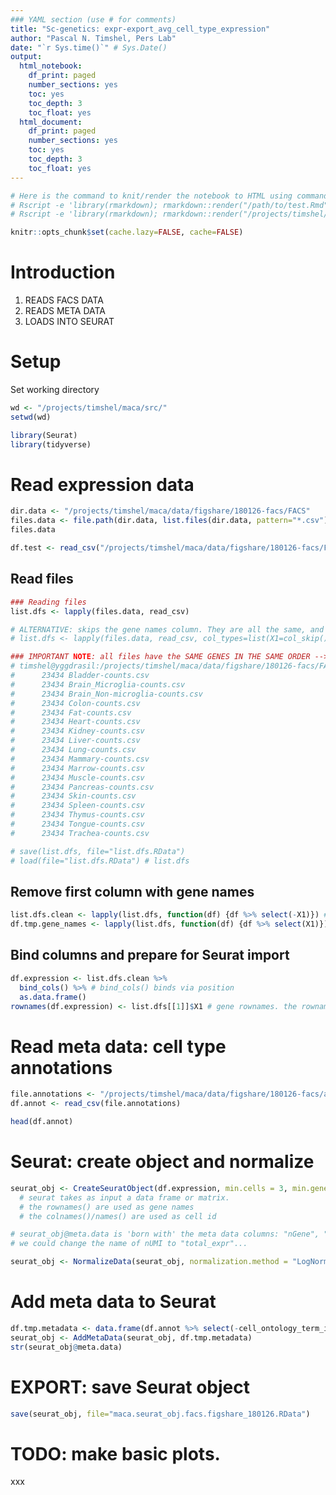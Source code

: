 ```yaml
---
### YAML section (use # for comments)
title: "Sc-genetics: expr-export_avg_cell_type_expression"
author: "Pascal N. Timshel, Pers Lab"
date: "`r Sys.time()`" # Sys.Date()
output:
  html_notebook: 
    df_print: paged
    number_sections: yes
    toc: yes
    toc_depth: 3
    toc_float: yes
  html_document:
    df_print: paged
    number_sections: yes
    toc: yes
    toc_depth: 3
    toc_float: yes
---
```



```r
# Here is the command to knit/render the notebook to HTML using commandline [requires pandoc installed on the system]
# Rscript -e 'library(rmarkdown); rmarkdown::render("/path/to/test.Rmd", "html_document")'
# Rscript -e 'library(rmarkdown); rmarkdown::render("/projects/timshel/sc-arc_lira/src/nb-poster_keystone/nb-poster_keystone.Rmd", "html_document")'
```


```r
knitr::opts_chunk$set(cache.lazy=FALSE, cache=FALSE)
```


# Introduction

1. READS FACS DATA
2. READS META DATA
3. LOADS INTO SEURAT

# Setup

Set working directory
```r
wd <- "/projects/timshel/maca/src/"
setwd(wd)
```


```r
library(Seurat)
library(tidyverse)
```


# Read expression data

```r
dir.data <- "/projects/timshel/maca/data/figshare/180126-facs/FACS"
files.data <- file.path(dir.data, list.files(dir.data, pattern="*.csv"))
files.data
```

```r
df.test <- read_csv("/projects/timshel/maca/data/figshare/180126-facs/FACS/Bladder-counts.csv", col_types=list(X1=col_skip())) # skips the gene names column. They are the same anyways.
```

## Read files

```r
### Reading files
list.dfs <- lapply(files.data, read_csv)

# ALTERNATIVE: skips the gene names column. They are all the same, and we do not want them for the bind_cols()
# list.dfs <- lapply(files.data, read_csv, col_types=list(X1=col_skip())) # skips the gene names column. They are all the same, and we do not want them for the bind_cols()

### IMPORTANT NOTE: all files have the SAME GENES IN THE SAME ORDER --> we can then use bind_cols() instead of join functions
# timshel@yggdrasil:/projects/timshel/maca/data/figshare/180126-facs/FACS> wc -l *
#      23434 Bladder-counts.csv
#      23434 Brain_Microglia-counts.csv
#      23434 Brain_Non-microglia-counts.csv
#      23434 Colon-counts.csv
#      23434 Fat-counts.csv
#      23434 Heart-counts.csv
#      23434 Kidney-counts.csv
#      23434 Liver-counts.csv
#      23434 Lung-counts.csv
#      23434 Mammary-counts.csv
#      23434 Marrow-counts.csv
#      23434 Muscle-counts.csv
#      23434 Pancreas-counts.csv
#      23434 Skin-counts.csv
#      23434 Spleen-counts.csv
#      23434 Thymus-counts.csv
#      23434 Tongue-counts.csv
#      23434 Trachea-counts.csv

```

```r
# save(list.dfs, file="list.dfs.RData")
# load(file="list.dfs.RData") # list.dfs
```


## Remove first column with gene names

```r
list.dfs.clean <- lapply(list.dfs, function(df) {df %>% select(-X1)}) # remove the "X1" column with the gene names
df.tmp.gene_names <- lapply(list.dfs, function(df) {df %>% select(X1)}) %>% bind_cols() # just for fun
```


## Bind columns and prepare for Seurat import

```r
df.expression <- list.dfs.clean %>% 
  bind_cols() %>% # bind_cols() binds via position
  as.data.frame() 
rownames(df.expression) <- list.dfs[[1]]$X1 # gene rownames. the rownames() are used by Seurat as gene names. 
```





# Read meta data: cell type annotations

```r
file.annotations <- "/projects/timshel/maca/data/figshare/180126-facs/annotations_FACS.csv"
df.annot <- read_csv(file.annotations)
```


```r
head(df.annot)
```


# Seurat: create object and normalize

```r
seurat_obj <- CreateSeuratObject(df.expression, min.cells = 3, min.genes = 200, is.expr = 0)
  # seurat takes as input a data frame or matrix.
  # the rownames() are used as gene names
  # the colnames()/names() are used as cell id

# seurat_obj@meta.data is 'born with' the meta data columns: "nGene", "nUMI", "orig.ident"
# we could change the name of nUMI to "total_expr"...
```

```r
seurat_obj <- NormalizeData(seurat_obj, normalization.method = "LogNormalize", scale.factor = 1e4)
```


# Add meta data to Seurat

```r
df.tmp.metadata <- data.frame(df.annot %>% select(-cell_ontology_term_iri, cell_ontology_id), row.names=df.annot$cell)
seurat_obj <- AddMetaData(seurat_obj, df.tmp.metadata)
str(seurat_obj@meta.data)
```

# EXPORT: save Seurat object

```r
save(seurat_obj, file="maca.seurat_obj.facs.figshare_180126.RData")
```



# TODO: make basic plots.
xxx
